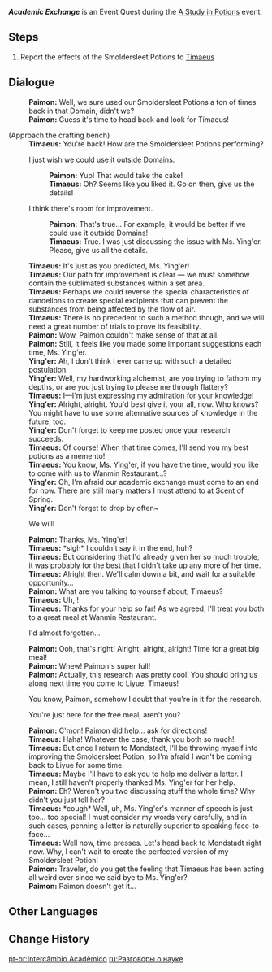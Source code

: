 {{Quest Infobox
|id            = 71660
|image         = <!-- Event Quest Academic Exchange.png -->
|type          = World
|region        = Liyue
|area          = Sea of Clouds
|subarea       = Liyue Harbor
|event_name    = A Study in Potions
|part          = 2
|requirement   = 
|startLocation = [[Liyue Harbor]], [[Liyue]]
|prev          = Elixirs and Potions
|next          = 
|rewards       = Adventurer's Experience*4;Mora*10,000
|characters    = Paimon; Timaeus; Traveler; Ying'er
}}
'''''Academic Exchange''''' is an Event Quest during the [[A Study in Potions]] event.

==Steps==
# Report the effects of the Smoldersleet Potions to [[Timaeus]]

==Dialogue==
{{Quest Description|The Smoldersleet Potion's phased trials are over. It is time to report back to Timaeus...}}
{{Dialogue Start}}
:'''Paimon:''' Well, we sure used our Smoldersleet Potions a ton of times back  in that Domain, didn't we?
:'''Paimon:''' Guess it's time to head back and look for Timaeus!

;(Approach the crafting bench)
:'''Timaeus:''' You're back! How are the Smoldersleet Potions performing?
:{{DIcon}} I just wish we could use it outside Domains.
::'''Paimon:''' Yup! That would take the cake!
::'''Timaeus:''' Oh? Seems like you liked it. Go on then, give us the details!
:{{DIcon}} I think there's room for improvement.
::'''Paimon:''' That's true... For example, it would be better if we could use it outside Domains!
::'''Timaeus:''' True. I was just discussing the issue with Ms. Ying'er. Please, give us all the details.
:{{Black Screen|You explain what happened during the test run in detail.}}
:'''Timaeus:''' It's just as you predicted, Ms. Ying'er!
:'''Timaeus:''' Our path for improvement is clear &mdash; we must somehow contain the sublimated substances within a set area.
:'''Timaeus:''' Perhaps we could reverse the special characteristics of dandelions to create special excipients that can prevent the substances from being affected by the flow of air.
:'''Timaeus:''' There is no precedent to such a method though, and we will need a great number of trials to prove its feasibility.
:'''Paimon:''' Wow, Paimon couldn't make sense of that at all.
:'''Paimon:''' Still, it feels like you made some important suggestions each time, Ms. Ying'er.
:'''Ying'er:''' Ah, I don't think I ever came up with such a detailed postulation.
:'''Ying'er:''' Well, my hardworking alchemist, are you trying to fathom my depths, or are you just trying to please me through flattery?
:'''Timaeus:''' I&mdash;I'm just expressing my admiration for your knowledge!
:'''Ying'er:''' Alright, alright. You'd best give it your all, now. Who knows? You might have to use some alternative sources of knowledge in the future, too.
:'''Ying'er:''' Don't forget to keep me posted once your research succeeds.
:'''Timaeus:''' Of course! When that time comes, I'll send you my best potions as a memento!
:'''Timaeus:''' You know, Ms. Ying'er, if you have the time, would you like to come with us to Wanmin Restaurant...?
:'''Ying'er:''' Oh, I'm afraid our academic exchange must come to an end for now. There are still many matters I must attend to at Scent of Spring.
:'''Ying'er:''' Don't forget to drop by often~
:{{DIcon}} We will!
:'''Paimon:''' Thanks, Ms. Ying'er!
:{{Black Screen|Ying'er leaves.}}
:'''Timaeus:''' *sigh* I couldn't say it in the end, huh?
:'''Timaeus:''' But considering that I'd already given her so much trouble, it was probably for the best that I didn't take up any more of her time.
:'''Timaeus:''' Alright then. We'll calm down a bit, and wait for a suitable opportunity...
:'''Paimon:''' What are you talking to yourself about, Timaeus?
:'''Timaeus:''' Uh, {{sic|N&mdash;Nothing}}!
:'''Timaeus:''' Thanks for your help so far! As we agreed, I'll treat you both to a great meal at Wanmin Restaurant.
:{{DIcon}} I'd almost forgotten...
:'''Paimon:''' Ooh, that's right! Alright, alright, alright! Time for a great big meal!
:{{Black Screen|You go to Wanmin Restaurant with Timaeus and have a hearty meal.}}
:'''Paimon:''' Whew! Paimon's super full!
:'''Paimon:''' Actually, this research was pretty cool! You should bring us along next time you come to Liyue, Timaeus!
:{{DIcon}} You know, Paimon, somehow I doubt that you're in it for the research.
:{{DIcon}} You're just here for the free meal, aren't you?
:'''Paimon:''' C'mon! Paimon did help... ask for directions!
:'''Timaeus:''' Haha! Whatever the case, thank you both so much!
:'''Timaeus:''' But once I return to Mondstadt, I'll be throwing myself into improving the Smoldersleet Potion, so I'm afraid I won't be coming back to Liyue for some time.
:'''Timaeus:''' Maybe I'll have to ask you to help me deliver a letter. I mean, I still haven't properly thanked Ms. Ying'er for her help.
:'''Paimon:''' Eh? Weren't you two discussing stuff the whole time? Why didn't you just tell her?
:'''Timaeus:''' *cough* Well, uh, Ms. Ying'er's manner of speech is just too... too special! I must consider my words very carefully, and in such cases, penning a letter is naturally superior to speaking face-to-face...
:'''Timaeus:''' Well now, time presses. Let's head back to Mondstadt right now. Why, I can't wait to create the perfected version of my Smoldersleet Potion!
:'''Paimon:''' Traveler, do you get the feeling that Timaeus has been acting all weird ever since we said bye to Ms. Ying'er?
:'''Paimon:''' Paimon doesn't get it...
{{Dialogue End}}

==Other Languages==
{{Other Languages
|en      = Academic Exchange
|zhs     = 学术的往来
|zhs_rm  = Xuéshù de Wǎnglái
|zht     = 學術的往來
|zht_rm  = Xuéshù de Wǎnglái
|zh_tl   = Academic Exchange
|ja      = 学術交流
|ja_rm   = Gakujutsu Kouryuu
|ja_tl   = Academic Exchange
|ko      = 학술 교류
|ko_tl   = Academic Exchange
|es      = Intercambio académico
|es_tl   = Academic Exchange
|fr      = Échange académique
|fr_tl   = Academic Exchange
|ru      = Разговоры о науке
|ru_tl   = Conversations About Science
|th      = ไปมาหาสู่ทางวิชาการ
|th_rm   = Paimahasu thang Wichakan
|th_tl   = Academic Exchange
|vi      = Nguồn Gốc Của Học Thuật
|vi_tl   = 
|de      = Akademischer Austausch
|de_tl   = Academic Exchange
|id      = Pertukaran Akademis
|id_tl   = Academic Exchange
|pt      = Intercâmbio Acadêmico
|pt_tl   = 
}}

==Change History==
{{Change History|2.4}}

[[pt-br:Intercâmbio Acadêmico]]
[[ru:Разговоры о науке]]